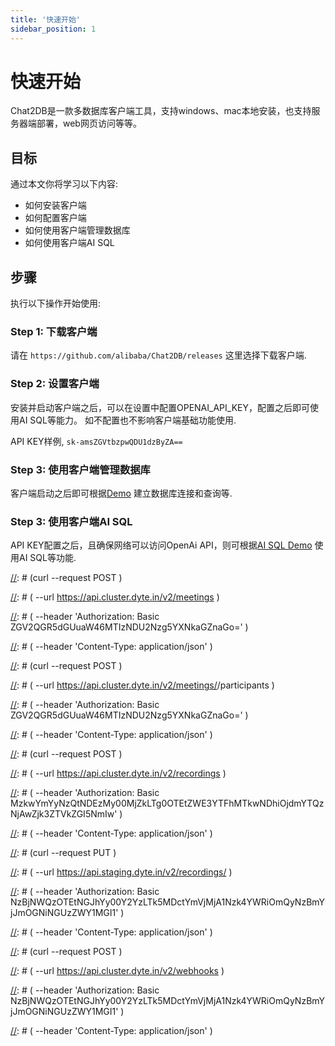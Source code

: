 ```yaml
---
title: '快速开始'
sidebar_position: 1
---
```


# 快速开始
Chat2DB是一款多数据库客户端工具，支持windows、mac本地安装，也支持服务器端部署，web网页访问等等。


## 目标

通过本文你将学习以下内容:

- 如何安装客户端
- 如何配置客户端
- 如何使用客户端管理数据库
- 如何使用客户端AI SQL

## 步骤

执行以下操作开始使用:

### Step 1: 下载客户端

请在 `https://github.com/alibaba/Chat2DB/releases` 这里选择下载客户端.

### Step 2: 设置客户端

安装并启动客户端之后，可以在设置中配置OPENAI_API_KEY，配置之后即可使用AI SQL等能力。
如不配置也不影响客户端基础功能使用.

API KEY样例, `sk-amsZGVtbzpwQDU1dzByZA==`

### Step 3: 使用客户端管理数据库

客户端启动之后即可根据[Demo](https://github.com/alibaba/Chat2DB#-%E4%BD%BF%E7%94%A8demo) 建立数据库连接和查询等.

### Step 3: 使用客户端AI SQL

API KEY配置之后，且确保网络可以访问OpenAi API，则可根据[AI SQL Demo](https://github.com/alibaba/Chat2DB/blob/main/CHAT2DB_AI_SQL.md) 使用AI SQL等功能.

[//]: # (## Add Video Calls to your Application using Dyte APIs)

[//]: # ()
[//]: # (This section focuses on how to add voice and video calls to your applications)

[//]: # (using Dyte APIs. A typical workflow includes the following steps:)

[//]: # ()
[//]: # (1.  Create a meeting)

[//]: # (2.  Add participants to the meeting)

[//]: # (3.  Record the meeting)

[//]: # (4.  Receive events using webhooks)

[//]: # ()
[//]: # (### Step 1: Create a Meeting)

[//]: # ()
[//]: # (You must first create a meeting in order to begin using Dyte for voice and video)

[//]: # (calls.)

[//]: # ()
[//]: # (#### Request)

[//]: # ()
[//]: # (This request returns a parameter called `id`, which is your `meeting ID`. The)

[//]: # (meeting ID is required for subsequent operations like adding participants.)

[//]: # ()
[//]: # (```bash)

[//]: # (curl --request POST \)

[//]: # (  --url https://api.cluster.dyte.in/v2/meetings \)

[//]: # (  --header 'Authorization: Basic ZGV2QGR5dGUuaW46MTIzNDU2Nzg5YXNkaGZnaGo=' \)

[//]: # (  --header 'Content-Type: application/json' \)

[//]: # (  --data '{)

[//]: # (  "title": "Sample meeting",)

[//]: # (  "preferred_region": "ap-south-1",)

[//]: # (  "record_on_start": false)

[//]: # (}')

[//]: # (```)

[//]: # ()
[//]: # (#### Response)

[//]: # ()
[//]: # (```json)

[//]: # ({)

[//]: # (  "success": true,)

[//]: # (  "data": {)

[//]: # (    "id": "497f6eca-6276-4993-bfeb-53cbbbba6f08",)

[//]: # (    "preferred_region": "ap-south-1",)

[//]: # (    "waiting_room": true,)

[//]: # (    "record_on_start": true,)

[//]: # (    "created_at": "2019-08-24T14:15:22Z",)

[//]: # (    "updated_at": "2019-08-24T14:15:22Z")

[//]: # (  })

[//]: # (})

[//]: # (```)

[//]: # ()
[//]: # (### Step 2: Add Participants)

[//]: # ()
[//]: # (Once you’ve created a meeting, you can add participants to the meeting.)

[//]: # ()
[//]: # (#### Request)

[//]: # ()
[//]: # (This request returns a token, which is required to initialize the frontend SDKs.)

[//]: # ()
[//]: # (:::tip Note)

[//]: # ()
[//]: # (The preset name created earlier must be passed in the request.)

[//]: # ()
[//]: # (:::)

[//]: # ()
[//]: # (```bash)

[//]: # (curl --request POST \)

[//]: # (  --url https://api.cluster.dyte.in/v2/meetings/<meetingId>/participants \)

[//]: # (  --header 'Authorization: Basic ZGV2QGR5dGUuaW46MTIzNDU2Nzg5YXNkaGZnaGo=' \)

[//]: # (  --header 'Content-Type: application/json' \)

[//]: # (  --data '{)

[//]: # (  "name": "Mary Sue",)

[//]: # (  "picture": "https://i.imgur.com/test.jpg",)

[//]: # (  "preset_name": "string",)

[//]: # (  "client_specific_id": "string")

[//]: # (}')

[//]: # (```)

[//]: # ()
[//]: # (#### Response)

[//]: # ()
[//]: # (```json)

[//]: # ({)

[//]: # (  "success": true,)

[//]: # (  "data": {)

[//]: # (    "id": "497f6eca-6276-4993-bfeb-53cbbbba6f08",)

[//]: # (    "name": "string",)

[//]: # (    "picture": "http://example.com",)

[//]: # (    "client_specific_id": "string",)

[//]: # (    "preset_name": "string",)

[//]: # (    "created_at": "2019-08-24T14:15:22Z",)

[//]: # (    "updated_at": "2019-08-24T14:15:22Z",)

[//]: # (    "token": "eyJhbGciOiJSUzI1NiIsInR5cCI6IkpXVCJ9.eyJvcmdJZCI6IjM5MGJmMjc0LTQxMzMtNDI2ZC04NDkxLWVhN2ExYTE5MDQ4YiIsIm1lZXRpbmdJZCI6ImY5MTMzODM0LWE4MmYtNGNhYi05OTRiLWY3M2RiMmQwNmY4OCIsInBhcnRpY2lwYW50SWQiOiIxZDVhNTkyMy1iYzY5LTQ5ZDAtODJhNy1lZDIzZmE0ZTUyZWYiLCJwcmVzZXRJZCI6Ijg3NzNiZDAzLTkzNjItNDdjNy1hNzlkLThmNTQxMWMyNDc2NiIsImlhdCI6MTY2OTgzMDE5OCwiZXhwIjoxNjc4NDcwMTk4fQ.ngSKuI24JHtPxiimrGT1Vkk7_AdvrMRwkbltvlWpyWmmm14-Kl4OUVw2nm7q0S2uEgw7xXRz8faxzzJTMogkKlUSXGXOpUc_lXYH9h7u29MCFf3nJDy_FZIsSgPmULLoF3p4OlU9wNSwEnO0h856PdB4MfAuXxa24vkgI1tplzBPOS4NcW9x8pfE7J98ixVZKcPvqNig_pLOypy0j5Pd3CHdi25EFml1Fr0iyui4hDrjE-mzMnYwvojkXSb47MSxVoOLGvWn__dL2qrPSho4C3fhb_HEupWAzCHMDBpl1IGhazN1-mZ40WNYsKFFcch89qOsr0dA2C_d0PHVzCVP3A")

[//]: # (  })

[//]: # (})

[//]: # (```)

[//]: # ()
[//]: # (### Step 3: Record the Meeting)

[//]: # ()
[//]: # (You can manage your recordings in Dyte using `Basic` or `Bearer` authentication)

[//]: # (methods. If you’re using `Bearer` authentication, then you need to use the)

[//]: # (`token` returned by the [Add Participants]&#40;/api#/operations/add_participant&#41; API)

[//]: # (request.)

[//]: # ()
[//]: # (#### Start recording)

[//]: # ()
[//]: # (`storage_config` is an optional parameter. If you specify the storage)

[//]: # (configuration, the recording will be stored in your S3 bucket as well.)

[//]: # ()
[//]: # (##### Request)

[//]: # ()
[//]: # (```bash)

[//]: # (curl --request POST \)

[//]: # (  --url https://api.cluster.dyte.in/v2/recordings \)

[//]: # (  --header 'Authorization: Basic MzkwYmYyNzQtNDEzMy00MjZkLTg0OTEtZWE3YTFhMTkwNDhiOjdmYTQzNjAwZjk3ZTVkZGI5NmIw' \)

[//]: # (  --header 'Content-Type: application/json' \)

[//]: # (  --data '{)

[//]: # (  "meeting_id": "97440c6a-140b-40a9-9499-b23fd7a3868a",)

[//]: # (  "storage_config": {)

[//]: # (    "type": "aws",)

[//]: # (    "access_key": "string",)

[//]: # (    "secret_key": "string",)

[//]: # (    "region": "us-east-1",)

[//]: # (    "bucket": "string",)

[//]: # (    "path": "string")

[//]: # (  })

[//]: # (}')

[//]: # (```)

[//]: # ()
[//]: # (##### Response)

[//]: # ()
[//]: # (```json)

[//]: # ({)

[//]: # (  "success": true,)

[//]: # (  "data": {)

[//]: # (    "id": "a776cc7e-54b8-4915-a748-8afc6bf98140",)

[//]: # (    "download_url": null,)

[//]: # (    "download_url_expiry": null,)

[//]: # (    "file_size": null,)

[//]: # (    "session_id": null,)

[//]: # (    "output_file_name": "d9fc4d6a-a5a0-4430-9a73-d4ba14e597f9_1669882270392.mp4",)

[//]: # (    "status": "INVOKED",)

[//]: # (    "invoked_time": "2022-12-01T08:11:10.430Z",)

[//]: # (    "started_time": null,)

[//]: # (    "stopped_time": null,)

[//]: # (    "storage_config": {)

[//]: # (      "id": "5f48f84c-4628-44b8-8953-64c67c714de7",)

[//]: # (      "type": "aws",)

[//]: # (      "region": "ap-south-1",)

[//]: # (      "bucket": "dyte",)

[//]: # (      "path": "/")

[//]: # (    })

[//]: # (  })

[//]: # (})

[//]: # (```)

[//]: # ()
[//]: # (#### Stop recording)

[//]: # ()
[//]: # (##### Request)

[//]: # ()
[//]: # (```bash)

[//]: # (curl --request PUT \)

[//]: # (  --url https://api.staging.dyte.in/v2/recordings/<recordingId> \)

[//]: # (  --header 'Authorization: Basic NzBjNWQzOTEtNGJhYy00Y2YzLTk5MDctYmVjMjA1Nzk4YWRiOmQyNzBmYjJmOGNiNGUzZWY1MGI1' \)

[//]: # (  --header 'Content-Type: application/json' \)

[//]: # (  --data '{)

[//]: # (  "action": "stop")

[//]: # (}')

[//]: # (```)

[//]: # ()
[//]: # (##### Response)

[//]: # ()
[//]: # (The `UPLOADING` status indicates that the recording is still being uploaded to)

[//]: # (the server asynchronously. The upload process may take longer depending on the)

[//]: # (size of the file.)

[//]: # ()
[//]: # (To monitor the status of recordings, you can listen to the)

[//]: # ([`recording.statusUpdate`]&#40;./webhooks/webhook-events#recordingstatusupdate&#41; events using webhooks.)

[//]: # ()
[//]: # (```json)

[//]: # ({)

[//]: # (  "success": true,)

[//]: # (  "data": {)

[//]: # (    "id": "a776cc7e-54b8-4915-a748-8afc6bf98140",)

[//]: # (    "download_url": null,)

[//]: # (    "download_url_expiry": null,)

[//]: # (    "file_size": null,)

[//]: # (    "session_id": "622dfa7b-ae00-4ba1-bba0-d6d0cc9e6c7d",)

[//]: # (    "output_file_name": "d9fc4d6a-a5a0-4430-9a73-d4ba14e597f9_1669882270392.mp4",)

[//]: # (    "status": "UPLOADING",)

[//]: # (    "invoked_time": "2022-12-01T08:11:10.430Z",)

[//]: # (    "started_time": "2022-12-01T08:11:12.023Z",)

[//]: # (    "meeting": {)

[//]: # (      "waiting_room": false,)

[//]: # (      "id": "d9fc4d6a-a5a0-4430-9a73-d4ba14e597f9",)

[//]: # (      "title": "Backend Standup",)

[//]: # (      "record_on_start": false,)

[//]: # (      "created_at": "2022-12-01T07:01:23.990Z",)

[//]: # (      "updated_at": "2022-12-01T07:01:23.990Z")

[//]: # (    },)

[//]: # (    "storage_config": {)

[//]: # (      "id": "5f38f84c-4628-44b8-8953-64c67c714de7",)

[//]: # (      "type": "aws",)

[//]: # (      "region": "ap-south-1",)

[//]: # (      "bucket": "dyte",)

[//]: # (      "path": "/")

[//]: # (    })

[//]: # (  })

[//]: # (})

[//]: # (```)

[//]: # ()
[//]: # (### Step 4: Add a Webhook)

[//]: # ()
[//]: # (Dyte uses webhooks to notify your application when an event occurs. Webhooks are)

[//]: # (especially useful for asynchronous events like when a recording is uploaded or a)

[//]: # (new participant joins the meeting.)

[//]: # ()
[//]: # (Dyte can push real-time updates to your application via a webhook. Events are)

[//]: # (sent to your webhook endpoint as a JSON payload over HTTPS. These events can)

[//]: # (then be used to perform actions in your backend systems.)

[//]: # ()
[//]: # (For example, here is how to create a webhook that listens for all participant)

[//]: # (joining/leaving events.)

[//]: # ()
[//]: # (#### Request)

[//]: # ()
[//]: # (When a participant joins or leaves a meeting, this will trigger the webhook and)

[//]: # (send the event.)

[//]: # ()
[//]: # (```bash)

[//]: # (curl --request POST \)

[//]: # (  --url https://api.cluster.dyte.in/v2/webhooks \)

[//]: # (  --header 'Authorization: Basic NzBjNWQzOTEtNGJhYy00Y2YzLTk5MDctYmVjMjA1Nzk4YWRiOmQyNzBmYjJmOGNiNGUzZWY1MGI1' \)

[//]: # (  --header 'Content-Type: application/json' \)

[//]: # (  --data '{)

[//]: # (  "name": "Attendance",)

[//]: # (  "url": "https://webhook.site/#!/b23a5bbd-c8b0-4ced-a9e2-78ae7889897e",)

[//]: # (  "events": [)

[//]: # (    "meeting.participantJoined",)

[//]: # (    "meeting.participantLeft")

[//]: # (  ])

[//]: # (}')

[//]: # (```)

[//]: # ()
[//]: # (#### Response)

[//]: # ()
[//]: # (```json)

[//]: # ({)

[//]: # (  "event": "meeting.participantJoined",)

[//]: # (  "meeting": {)

[//]: # (    "id": "d9fc4d6a-a5a0-4430-9a73-d4ba14e597f9",)

[//]: # (    "title": "Backend Standup",)

[//]: # (    "roomName": "d9fc4d6a-a5a0-4430-9a73-d4ba14e597f9",)

[//]: # (    "status": "LIVE",)

[//]: # (    "createdAt": "2022-12-01T08:08:36.593Z",)

[//]: # (    "startedAt": "2022-12-01T08:08:36.593Z",)

[//]: # (    "organizedBy": {)

[//]: # (      "id": "70c5d391-4bac-4cf3-9907-bec205798adb",)

[//]: # (      "name": "Test Org")

[//]: # (    })

[//]: # (  },)

[//]: # (  "participant": {)

[//]: # (    "peerId": "1087822b-0673-47c9-abc9-582ccc8b4057",)

[//]: # (    "userDisplayName": "Participant nfiu92xa1jd",)

[//]: # (    "clientSpecificId": "anrxl1m34a4")

[//]: # (  })

[//]: # (})

[//]: # (```)

[//]: # (For more information on how to create webhook endpoints, see)

[//]: # ([Creating webhook endpoints]&#40;/api#/operations/addWebhook&#41;.)

